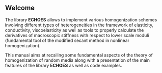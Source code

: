 ## Welcome {.unnumbered #sec-welcome}

The library **ECHOES** allows to implement various homogenization schemes involving different types of heterogeneities in the framework of elasticity, conductivity, viscoelasticity as well as tools to properly calculate the derivatives of macroscopic stiffness with respect to lower scale moduli (fundamental tool of the modified secant method in nonlinear homogenization).

This manual aims at recalling some fundamental aspects of the theory of homogenization of random media along with a presentation of the main features of the library **ECHOES** as well as code examples.

